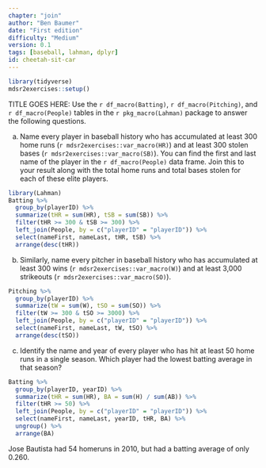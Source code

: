 ```yaml
---
chapter: "join"
author: "Ben Baumer"
date: "First edition"
difficulty: "Medium"
version: 0.1
tags: [baseball, lahman, dplyr]
id: cheetah-sit-car 
---
```


```r
library(tidyverse)
mdsr2exercises::setup()
```

TITLE GOES HERE: Use the `r df_macro(Batting)`, `r df_macro(Pitching)`, and `r df_macro(People)` tables in the `r pkg_macro(Lahman)` package to answer the following questions.

a. Name every player in baseball history who has accumulated at least 300 home runs (`r mdsr2exercises::var_macro(HR)`) and at least 300 stolen bases (`r mdsr2exercises::var_macro(SB)`). You can find the first and last name of the player in the `r df_macro(People)` data frame. Join this to your result along with the total home runs and total bases stolen for each of these elite players.

<!--begin-answer-->
```r
library(Lahman)
Batting %>%
  group_by(playerID) %>%
  summarize(tHR = sum(HR), tSB = sum(SB)) %>%
  filter(tHR >= 300 & tSB >= 300) %>%
  left_join(People, by = c("playerID" = "playerID")) %>%
  select(nameFirst, nameLast, tHR, tSB) %>%
  arrange(desc(tHR))
```
<!--end-answer-->

b. Similarly, name every pitcher in baseball history who has accumulated at least 300 wins (`r mdsr2exercises::var_macro(W)`) and at least 3,000 strikeouts (`r mdsr2exercises::var_macro(SO)`).

<!--begin-answer-->
```r
Pitching %>%
  group_by(playerID) %>%
  summarize(tW = sum(W), tSO = sum(SO)) %>%
  filter(tW >= 300 & tSO >= 3000) %>%
  left_join(People, by = c("playerID" = "playerID")) %>%
  select(nameFirst, nameLast, tW, tSO) %>%
  arrange(desc(tSO))
```
<!--end-answer-->

c. Identify the name and year of every player who has hit at least 50 home runs in a single season. Which player had the lowest batting average in that season?

<!--begin-answer-->
```r
Batting %>%
  group_by(playerID, yearID) %>%
  summarize(tHR = sum(HR), BA = sum(H) / sum(AB)) %>%
  filter(tHR >= 50) %>%
  left_join(People, by = c("playerID" = "playerID")) %>%
  select(nameFirst, nameLast, yearID, tHR, BA) %>%
  ungroup() %>%
  arrange(BA)
```
Jose Bautista had 54 homeruns in 2010, but had a batting average of only 0.260.
<!--end-answer-->
